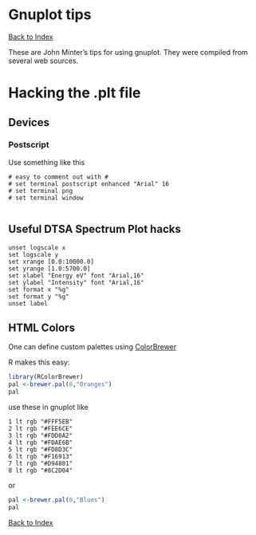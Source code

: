 Gnuplot tips
========================================================

[Back to Index](../README.html)

These are John Minter's tips for using gnuplot. They were
compiled from several web sources.

# Hacking the .plt file

## Devices

### Postscript

Use something like this
```
# easy to comment out with #
# set terminal postscript enhanced "Arial" 16
# set terminal png
# set terminal window


```

## Useful DTSA Spectrum Plot hacks

```
unset logscale x
set logscale y
set xrange [0.0:10000.0]
set yrange [1.0:5700.0]
set xlabel "Energy eV" font "Arial,16"
set ylabel "Intensity" font "Arial,16"
set format x "%g"
set format y "%g"
unset label
```

## HTML Colors

One can define custom palettes using
[ColorBrewer](http://colorbrewer2.org/)

R makes this easy:

```r
library(RColorBrewer)
pal <-brewer.pal(8,"Oranges")
pal
```

use these in gnuplot like
```
1 lt rgb "#FFF5EB"
2 lt rgb "#FEE6CE"
3 lt rgb "#FDD0A2"
4 lt rgb "#FDAE6B"
5 lt rgb "#FD8D3C"
6 lt rgb "#F16913"
7 lt rgb "#D94801"
8 lt rgb "#8C2D04"
```

or
```r
pal <-brewer.pal(8,"Blues")
pal
```



[Back to Index](../README.html)